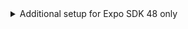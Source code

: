 <details>
<summary>Additional setup for Expo SDK 48 only</summary>
<div>

If you are using Expo SDK 48, you also need to polyfill `crypto` with expo-crypto library.

1. Add `expo-crypto`

```
npx expo install expo-crypto
```

2. Create a file named `crypto-polyfill.js`

```js
// src/crypto-polyfill.js

// Apply only with Expo SDK 48
import { getRandomValues as expoCryptoGetRandomValues } from "expo-crypto";

class Crypto {
  getRandomValues = expoCryptoGetRandomValues;
}

// eslint-disable-next-line no-undef
const webCrypto = typeof crypto !== "undefined" ? crypto : new Crypto();

(() => {
  if (typeof crypto === "undefined") {
    Object.defineProperty(window, "crypto", {
      configurable: true,
      enumerable: true,
      get: () => webCrypto,
    });
  }
})();
```

3. Import `crypto-polyfill.js` in your App root file

```js
// src/App.js

import './crypto-polyfill.js'
import '@walletconnect/react-native-compat';
...
import { createAppKit } from '@reown/appkit-...'
```

</div>
</details>
